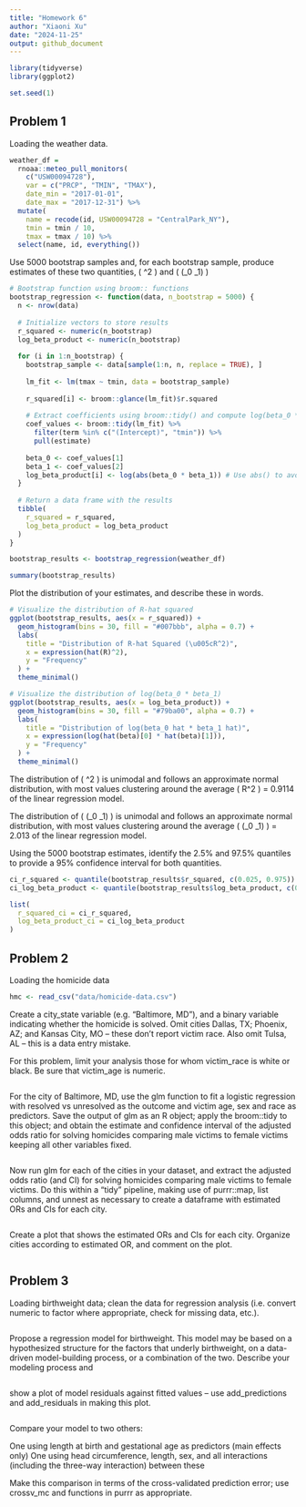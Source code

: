 ```yaml
---
title: "Homework 6"
author: "Xiaoni Xu"
date: "2024-11-25"
output: github_document
---
```


```r
library(tidyverse)
library(ggplot2)

set.seed(1)
```


## Problem 1

Loading the weather data.
```r
weather_df = 
  rnoaa::meteo_pull_monitors(
    c("USW00094728"),
    var = c("PRCP", "TMIN", "TMAX"), 
    date_min = "2017-01-01",
    date_max = "2017-12-31") %>%
  mutate(
    name = recode(id, USW00094728 = "CentralPark_NY"),
    tmin = tmin / 10,
    tmax = tmax / 10) %>%
  select(name, id, everything())
```

Use 5000 bootstrap samples and, for each bootstrap sample, produce estimates of these two quantities, \( \hat{R}^2 \) and \( \log(\hat{\beta}_0 \hat{\beta}_1) \)

```r
# Bootstrap function using broom:: functions
bootstrap_regression <- function(data, n_bootstrap = 5000) {
  n <- nrow(data)
  
  # Initialize vectors to store results
  r_squared <- numeric(n_bootstrap)
  log_beta_product <- numeric(n_bootstrap)
  
  for (i in 1:n_bootstrap) {
    bootstrap_sample <- data[sample(1:n, n, replace = TRUE), ]
    
    lm_fit <- lm(tmax ~ tmin, data = bootstrap_sample)
    
    r_squared[i] <- broom::glance(lm_fit)$r.squared
    
    # Extract coefficients using broom::tidy() and compute log(beta_0 * beta_1)
    coef_values <- broom::tidy(lm_fit) %>%
      filter(term %in% c("(Intercept)", "tmin")) %>%
      pull(estimate)
    
    beta_0 <- coef_values[1]
    beta_1 <- coef_values[2]
    log_beta_product[i] <- log(abs(beta_0 * beta_1)) # Use abs() to avoid log of negatives
  }
  
  # Return a data frame with the results
  tibble(
    r_squared = r_squared,
    log_beta_product = log_beta_product
  )
}

bootstrap_results <- bootstrap_regression(weather_df)

summary(bootstrap_results)
```


Plot the distribution of your estimates, and describe these in words.
 
```r
# Visualize the distribution of R-hat squared
ggplot(bootstrap_results, aes(x = r_squared)) +
  geom_histogram(bins = 30, fill = "#007bbb", alpha = 0.7) +
  labs(
    title = "Distribution of R-hat Squared (\u005cR^2)",
    x = expression(hat(R)^2),
    y = "Frequency"
  ) +
  theme_minimal()

# Visualize the distribution of log(beta_0 * beta_1)
ggplot(bootstrap_results, aes(x = log_beta_product)) +
  geom_histogram(bins = 30, fill = "#79ba00", alpha = 0.7) +
  labs(
    title = "Distribution of log(beta_0 hat * beta_1 hat)",
    x = expression(log(hat(beta)[0] * hat(beta)[1])),
    y = "Frequency"
  ) +
  theme_minimal()
```
 
The distribution of \( \hat{R}^2 \) is unimodal and follows an approximate normal distribution, with most values clustering around the average \( R^2 \) = 0.9114 of the linear regression model.

The distribution of \( \log(\hat{\beta}_0 \hat{\beta}_1) \) is unimodal and follows an approximate normal distribution, with most values clustering around the average \( \log(\hat{\beta}_0 \hat{\beta}_1) \) = 2.013 of the linear regression model.



Using the 5000 bootstrap estimates, identify the 2.5% and 97.5% quantiles to provide a 95% confidence interval for both quantities.

```r
ci_r_squared <- quantile(bootstrap_results$r_squared, c(0.025, 0.975))
ci_log_beta_product <- quantile(bootstrap_results$log_beta_product, c(0.025, 0.975))

list(
  r_squared_ci = ci_r_squared,
  log_beta_product_ci = ci_log_beta_product
)
```
 

## Problem 2

Loading the homicide data
```r
hmc <- read_csv("data/homicide-data.csv")
```

Create a city_state variable (e.g. “Baltimore, MD”), and a binary variable indicating whether the homicide is solved. Omit cities Dallas, TX; Phoenix, AZ; and Kansas City, MO – these don’t report victim race. Also omit Tulsa, AL – this is a data entry mistake. 



For this problem, limit your analysis those for whom victim_race is white or black. Be sure that victim_age is numeric.

```r

```


For the city of Baltimore, MD, use the glm function to fit a logistic regression with resolved vs unresolved as the outcome and victim age, sex and race as predictors. Save the output of glm as an R object; apply the broom::tidy to this object; and obtain the estimate and confidence interval of the adjusted odds ratio for solving homicides comparing male victims to female victims keeping all other variables fixed.

```r

```


Now run glm for each of the cities in your dataset, and extract the adjusted odds ratio (and CI) for solving homicides comparing male victims to female victims. Do this within a “tidy” pipeline, making use of purrr::map, list columns, and unnest as necessary to create a dataframe with estimated ORs and CIs for each city.
```r

```

Create a plot that shows the estimated ORs and CIs for each city. Organize cities according to estimated OR, and comment on the plot.
```r

```


## Problem 3

Loading birthweight data; clean the data for regression analysis (i.e. convert numeric to factor where appropriate, check for missing data, etc.).

```r

```


Propose a regression model for birthweight. This model may be based on a hypothesized structure for the factors that underly birthweight, on a data-driven model-building process, or a combination of the two. Describe your modeling process and 

```r

```


show a plot of model residuals against fitted values – use add_predictions and add_residuals in making this plot.

```r

```


Compare your model to two others:

One using length at birth and gestational age as predictors (main effects only)
One using head circumference, length, sex, and all interactions (including the three-way interaction) between these

Make this comparison in terms of the cross-validated prediction error; use crossv_mc and functions in purrr as appropriate.
```r

```



